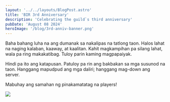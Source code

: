```yaml
---
layout: '../../layouts/BlogPost.astro'
title: 'BIR 3rd Anniversary'
description: 'Celebrating the guild`s third anniversary'
pubDate: 'August 08 2024'
heroImage: '/blog/3rd-anniv-banner.png'
---
```


Baha bahang luha na ang dumanak sa nakalipas na tatlong taon.
Halos lahat na naging kalaban, kaaway, at kaalitan. Kahit magkampihan pa silang lahat, wala pa ring makakatibag.
Tuloy parin kaming magpapaiyak.

Hindi pa ito ang katapusan. Patuloy pa rin ang bakbakan sa mga susunod na taon.
Hanggang mapudpud ang mga daliri; hanggang mag-down ang server.

Mabuhay ang samahan ng pinakamatatag na players!

<img src="/blog/3rd-anniv-poster.png" />
